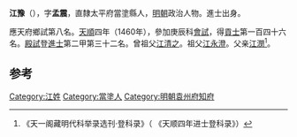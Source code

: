 '''江豫'''（{{bd|1424年||？}}），字'''孟震'''，直隸太平府當塗縣人，[[明朝|明朝]]政治人物。進士出身。

應天府鄉試第八名。[[天顺_(明朝)|天順]]四年（1460年），參加庚辰科[[會試|會試]]，得[[貢士|貢士]]第一百四十六名。[[殿試|殿試]]登[[進士|進士]]第二甲第三十二名。曾祖父[[江清之|江清之]]。祖父[[江永澄|江永澄]]。父亲[[江潣|江潣]]<ref>《天一阁藏明代科举录选刊·登科录》（ 《天顺四年进士登科录》）</ref>。

==参考==
{{reflist}}

{{start box}}
{{s-off}}
{{s-before|[[常顯|常顯]]}}
{{s-title|明朝袁州府知府|1475年－1476年}}
{{s-after|[[陳雲鶚|陳雲鶚]]}}
{{end box}}
{{明朝人物小作品}}
{{天順四年庚辰科殿試金榜}}
[[Category:江姓|Category:江姓]]
[[Category:當塗人|Category:當塗人]]
[[Category:明朝袁州府知府|Category:明朝袁州府知府]]